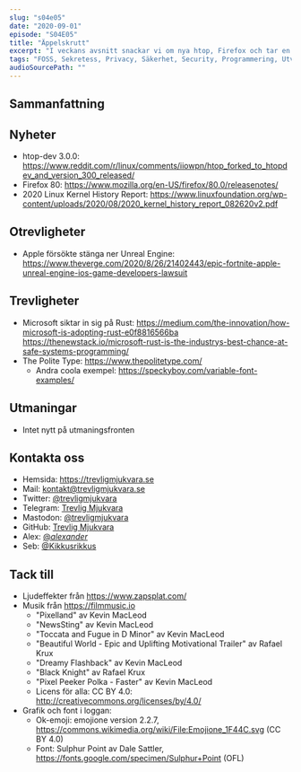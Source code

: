```yaml
---
slug: "s04e05"
date: "2020-09-01"
episode: "S04E05"
title: "Äppelskrutt"
excerpt: "I veckans avsnitt snackar vi om nya htop, Firefox och tar en titt på Linux då och nu. Vi fortsätter med Apple vs Epic runda 2, och avslutar med trevligheter om programspråk och typsnitt." 
tags: "FOSS, Sekretess, Privacy, Säkerhet, Security, Programmering, Utveckling, RaspberryPi, Mjukvara, PinePhone, Technology, Linux, Open Source, git, vim, rust, htop, htop-dev, Firefox, Epic, Unreal Engine, Apple, Rust, The Polite Type" 
audioSourcePath: ""
---
```


## Sammanfattning

## Nyheter
- htop-dev 3.0.0: https://www.reddit.com/r/linux/comments/iiowpn/htop_forked_to_htopdev_and_version_300_released/
- Firefox 80: https://www.mozilla.org/en-US/firefox/80.0/releasenotes/
- 2020 Linux Kernel History Report: https://www.linuxfoundation.org/wp-content/uploads/2020/08/2020_kernel_history_report_082620v2.pdf

## Otrevligheter
- Apple försökte stänga ner Unreal Engine: https://www.theverge.com/2020/8/26/21402443/epic-fortnite-apple-unreal-engine-ios-game-developers-lawsuit

## Trevligheter
- Microsoft siktar in sig på Rust: https://medium.com/the-innovation/how-microsoft-is-adopting-rust-e0f8816566ba https://thenewstack.io/microsoft-rust-is-the-industrys-best-chance-at-safe-systems-programming/
- The Polite Type: https://www.thepolitetype.com/
  - Andra coola exempel: https://speckyboy.com/variable-font-examples/

## Utmaningar
- Intet nytt på utmaningsfronten 

## Kontakta oss
- Hemsida: https://trevligmjukvara.se
- Mail: kontakt@trevligmjukvara.se
- Twitter: [@trevligmjukvara](https://twitter.com/trevligmjukvara)
- Telegram: [Trevlig Mjukvara](https://t.me/trevligmjukvara)
- Mastodon: [@trevligmjukvara](https://mastodon.linuxkompis.se/@trevligmjukvara)
- GitHub: [Trevlig Mjukvara](https://github.com/trevligmjukvara)
- Alex: [@_alexander_](https://mastodon.online/@_alexander_)
- Seb: [@Kikkusrikkus](https://twitter.com/Kikkusrikkus)

## Tack till
- Ljudeffekter från https://www.zapsplat.com/
- Musik från https://filmmusic.io
  - "Pixelland" av Kevin MacLeod
  - "NewsSting" av Kevin MacLeod
  - "Toccata and Fugue in D Minor" av Kevin MacLeod
  - "Beautiful World - Epic and Uplifting Motivational Trailer" av Rafael Krux
  - "Dreamy Flashback" av Kevin MacLeod
  - "Black Knight" av Rafael Krux
  - "Pixel Peeker Polka - Faster" av Kevin MacLeod
  - Licens för alla: CC BY 4.0: http://creativecommons.org/licenses/by/4.0/
- Grafik och font i loggan:
  - Ok-emoji: emojione version 2.2.7, https://commons.wikimedia.org/wiki/File:Emojione_1F44C.svg (CC BY 4.0)
  - Font: Sulphur Point av Dale Sattler, https://fonts.google.com/specimen/Sulphur+Point (OFL)
